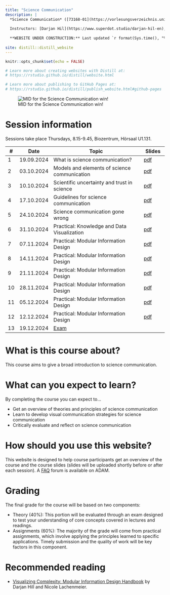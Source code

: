 ```yaml
---
title: "Science Communication"
description: |
  *Science Communication* ([73168-01](https://vorlesungsverzeichnis.unibas.ch/de/home?id=287275)), FS24, University of Basel
  
  Instructors: [Darjan Hil](https://www.superdot.studio/darjan-hil-en), [Nicole Lachenmeier](https://www.superdot.studio/nicole-lachenmeier-de), and [Rui Mata](https://psychologie.unibas.ch/de/personen/rui-mata/about-me/)
  
  **WEBSITE UNDER CONSTRUCTION:** Last updated `r format(Sys.time(), "%a %b %d %X %Y")`
  
site: distill::distill_website
---
```


```r
knitr::opts_chunk$set(echo = FALSE)

# Learn more about creating websites with Distill at:
# https://rstudio.github.io/distill/website.html

# Learn more about publishing to GitHub Pages at:
# https://rstudio.github.io/distill/publish_website.html#github-pages

```

![MID for the Science Communication win!](photos/mid.jpg)

# Session information

Sessions take place Thursdays, 8.15-9.45, Biozentrum, Hörsaal U1.131. 

::: l-body
| # | Date     | Topic                         | Slides |
|---| ---------|-------------------------------|--------|
| 1 | 19.09.2024 | What is science communication? | [pdf]()|
| 2 | 03.10.2024 | Models and elements of science communication | [pdf]()|
| 3 | 10.10.2024 | Scientific uncertainty and trust in science | [pdf]()|
| 4 | 17.10.2024 | Guidelines for science communication | [pdf]()|
| 5 | 24.10.2024 | Science communication gone wrong | [pdf]()|
| 6 | 31.10.2024 | Practical: Knowledge and Data Visualization | [pdf]()|
| 7 | 07.11.2024 | Practical: Modular Information Design | [pdf]()|
| 8 | 14.11.2024 | Practical: Modular Information Design | [pdf]()|
| 9 | 21.11.2024 | Practical: Modular Information Design | [pdf]()|
|10 | 28.11.2024 | Practical: Modular Information Design | [pdf]()|
|11 | 05.12.2024 | Practical: Modular Information Design | [pdf]()|
|12 | 12.12.2024 | Practical: Modular Information Design | [pdf]()|
|13 | 19.12.2024 | [Exam](exam.html) | |
:::

# What is this course about?

This course aims to give a broad introduction to science communication. 

# What can you expect to learn? 

By completing the course you can expect to... 

- Get an overview of theories and principles of science communication
- Learn to develop visual communication strategies for science communication
- Critically evaluate and reflect on science communication

# How should you use this website?

This website is designed to help course participants get an overview of the course and the course slides (slides will be uploaded shortly before or after each session). A [FAQ](https://adam.unibas.ch/goto_adam_crs_1787425.html) forum is available on ADAM.  

# Grading

The final grade for the course will be based on two components:

- Theory (40%): This portion will be evaluated through an exam designed to test your understanding of core concepts covered in lectures and readings.
- Assignments (60%): The majority of the grade will come from practical assignments, which involve applying the principles learned to specific applications. Timely submission and the quality of work will be key factors in this component.

# Recommended reading

- [Visualizing Complexity: Modular Information Design Handbook](https://www.degruyter.com/document/doi/10.1515/9783035625066/html) by Darjan Hill and Nicole Lachenmeier.  
